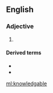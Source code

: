 ==English==

===Adjective===
{{en-adj}}

# {{alternative spelling of|knowledgeable|lang=en}}

====Derived terms====
* {{l|en|knowledgableness}}
* {{l|en|knowledgably}}

[[ml:knowledgable]]